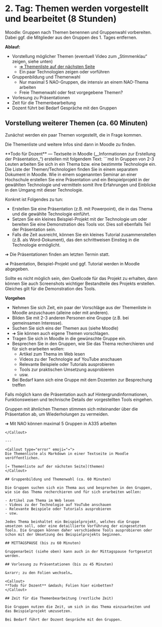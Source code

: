 
# 2. Tag: Themen werden vorgestellt und bearbeitet (8 Stunden)

<Callout>
Moodle: Gruppen nach Themen benennen und Gruppenwahl vorbereiten. 
Dabei ggf. die Mitglieder aus den Gruppen des 1. Tages entfernen.
</Callout>

**Ablauf:**

- Vorstellung möglicher Themen (eventuell Video zum „Stimmenklau“ zeigen, siehe unten)
  - [➔ Themenliste auf der nächsten Seite](themen)
  - Ein paar Technologien zeigen oder vorführen
- Gruppenbildung und Themenwahl
  - Nur maximal 5 NAO-Gruppen, die intensiv an einem NAO-Thema arbeiten
  - Freie Themenwahl oder fest vorgegebene Themen?
- Vorlesung zu Präsentationen
- Zeit für die Themenbearbeitung
- Dozent führt bei Bedarf Gespräche mit den Gruppen

## Vorstellung weiterer Themen (ca. 60 Minuten)

Zunächst werden ein paar Themen vorgestellt, die in Frage kommen. 

Die Themenliste und weitere Infos sind dann in Moodle zu finden.

<Callout>
**Todo für Dozent** &mdash; Textseite in Moodle 
(„_Informationen zur Erstellung der Präsentation_“) erstellen mit folgendem Text:
```md
In Gruppen von 2-3 Leuten arbeiten Sie sich in ein Thema bzw. eine bestimmte 
Technologie ein. Die Liste der Themen/Technologien finden Sie in einem 
separatem Dokument in Moodle. Wie in einem sogenannten Seminar an einer 
Hochschule erstellen Sie eine Präsentation und ein Beispielprojekt in der 
gewählten Technologie und vermitteln somit Ihre Erfahrungen und Einblicke in 
den Umgang mit dieser Technologie.

Konkret ist Folgendes zu tun:

- Erstellen Sie eine Präsentation (z.B. mit Powerpoint), die in das Thema und die gewählte Technologie einführt.
- Setzen Sie ein kleines Beispiel-Projekt mit der Technologie um oder bereiten Sie eine Demonstration des Tools vor. Dies soll ebenfalls Teil der Präsentation sein.
- Falls die Zeit ausreicht, können Sie ein kleines Tutorial zusammenstellen (z.B. als Word-Dokument), das den schrittweisen Einstieg in die Technologie ermöglicht.

➔ Die Präsentationen finden am letzten Termin statt.

➔ Präsentation, Beispiel-Projekt und ggf. Tutorial werden in Moodle abgegeben.

Sollte es nicht möglich sein, den Quellcode für das Projekt zu erhalten, dann 
können Sie auch Screenshots wichtiger Bestandteile des Projekts erstellen. Gleiches gilt für die Demonstration des Tools.

**Vorgehen**

- Nehmen Sie sich Zeit, ein paar der Vorschläge aus der Themenliste in Moodle anzuschauen (alleine oder mit anderen).
- Bilden Sie mit 2-3 anderen Personen eine Gruppe (z.B. bei gemeinsamen Interesse). 
- Suchen Sie sich eins der Themen aus (siehe Moodle)
- ➔ Sie können auch eigene Themen vorschlagen.
- Tragen Sie sich in Moodle in die gewünschte Gruppe ein.
- Besprechen Sie in den Gruppen, wie Sie das Thema recherchieren und für sich erarbeiten wollen:
  - Artikel zum Thema im Web lesen
  - Videos zu der Technologie auf YouTube anschauen
  - Relevante Beispiele oder Tutorials ausprobieren
  - Tools zur praktischen Umsetzung ausprobieren
  - usw.
- Bei Bedarf kann sich eine Gruppe mit dem Dozenten zur Besprechung treffen

Falls möglich kann die Präsentation auch auf Hintergrundinformationen, Funktionsweisen und technische Details der vorgestellten Tools eingehen.

Gruppen mit ähnlichen Themen stimmen sich miteinander über die Präsentation ab, 
um Wiederholungen zu vermeiden.

➔ Mit NAO können maximal 5 Gruppen in A335 arbeiten
```
</Callout>

---

<Callout type="error" emoji="➔">
Die Themenliste als Markdown in einer Textseite in Moodle veröffentlichen.

[➔ Themenliste auf der nächsten Seite](themen)
</Callout>

## Gruppenbildung und Themenwahl (ca. 60 Minuten)

Die Gruppen suchen sich ein Thema aus und besprechen in den Gruppen, wie sie das Thema recherchieren und für sich erarbeiten wollen:

- Artikel zum Thema im Web lesen
- Videos zu der Technologie auf YouTube anschauen
- Relevante Beispiele oder Tutorials ausprobieren
- usw.

Jedes Thema beinhaltet ein Beispielprojekt, welches die Gruppe umsetzen soll, oder eine detaillierte Vorführung der eingesetzten Tools. Die Gruppen können daher verschiedene Tools ausprobieren oder schon mit der Umsetzung des Beispielprojekts beginnen.

## MITTAGSPAUSE (bis zu 60 Minuten)

Gruppenarbeit (siehe oben) kann auch in der Mittagspause fortgesetzt werden.

## Vorlesung zu Präsentationen (bis zu 45 Minuten)

&xrarr; zu den Folien wechseln…

<Callout>
**Todo für Dozent** &mdash; Folien hier einbetten?
</Callout>

## Zeit für die Themenbearbeitung (restliche Zeit)

Die Gruppen nutzen die Zeit, um sich in das Thema einzuarbeiten und das Beispielprojekt umzusetzen. 

Bei Bedarf führt der Dozent Gespräche mit den Gruppen.
